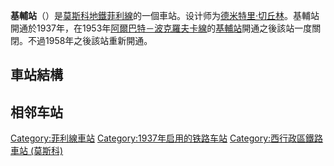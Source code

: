 {{NoteTA|G1=Railway}}
{{otheruse|基辅站}}
{{Infobox station 
|name          = 基輔
|native_name   = Киевская
|native_name_lang=ru
|type          = [[莫斯科地鐵|莫斯科地鐵]]車站
|image         = Moscow KievskayaFL metro station asv2018-08.jpg
|image_size    = 
|image_caption = 
|address       = [[西行政區_(莫斯科)|西行政區]]{{link-en|多羅戈米洛沃區|Dorogomilovo District}}
|borough       = [[莫斯科|莫斯科]]
|country       = [[俄羅斯|俄羅斯]]
|coordinates   = {{coord|55.7436|37.5655|display=inline,title}}
|line          = {{MOSMETRO-bull|4|text=1}}
|other         = 
|structure     = {{link-en|淺層列柱車站|Shallow column station|淺層列柱}}三跨徑車站
|platform      = 1個[[島式月台|島式月台]]
|depth         = {{convert|8.7|m}}
|levels        = 1層
|tracks        = 2條
|parking       = 無
|opened        = {{start date and age|df=yes|1937|03|20}}
|closed        = {{start date and age|df=yes|1953|04|05}}至{{start date and age|df=yes|1958|07|07}}
|rebuilt       = 
|ADA           = 
|code          = 057
|owned         = 莫斯科地鐵
|zone          = 
|former        = 
|passengers    = 
|pass_year     = 
|pass_percent  = 
|pass_system   = 
|mpassengers   = 
|services      = 
|map_type      = Central Moscow
|AlternativeMap= Central Moscow grayscale.png
|map_overlay   = Central Moscow metro lines.svg
|map_caption   = 
|route_map     = 
|map_state     = collapsed
}}
'''基輔站'''（{{lang-rus|Киевская|Kievskaya}}）是[[莫斯科地鐵|莫斯科地鐵]][[菲利線|菲利線]]的一個車站。设计师为[[德米特里·切丘林|德米特里·切丘林]]。基輔站開通於1937年，在1953年[[阿爾巴特－波克羅夫卡線|阿爾巴特－波克羅夫卡線]]的[[基輔站_(阿爾巴特－波克羅夫卡線)|基輔站]]開通之後該站一度關閉。不過1958年之後該站重新開通。

== 車站結構 ==
{{RenderStations|system=MosMetro|
{{RailStStart|北}}
{{RailStLine|1|1|dir=l|{{MOSMETRO-bull|4}} $$昆采沃$$・$$菲利$$・$$学生$$ / $$国际$$・$$会展$$方向}}
{{RailStPlatform|岛}}
{{RailStLine|2|2|dir=r|{{MOSMETRO-bull|4}} $$斯摩棱斯克4$$・$$亚历山大公园$$方向}}
{{RailStEnd|南}}
}}

== 相邻车站 ==
{{s-rail-start}}
{{s-rail|title=MosMetro}}
{{s-line new|system=MosMetro|line=4|rowsmid=2|rows1=2|previous=斯摩棱斯克4|next=学生|type2=昆采沃}}
{{s-line new|system=MosMetro|line=4|hide1=yes|hidemid=yes|next=会展|type2=国际}}
{{end box}}
{{菲利線}}
[[Category:菲利線車站|Category:菲利線車站]]
[[Category:1937年启用的铁路车站|Category:1937年启用的铁路车站]]
[[Category:西行政區鐵路車站_(莫斯科)|Category:西行政區鐵路車站 (莫斯科)]]